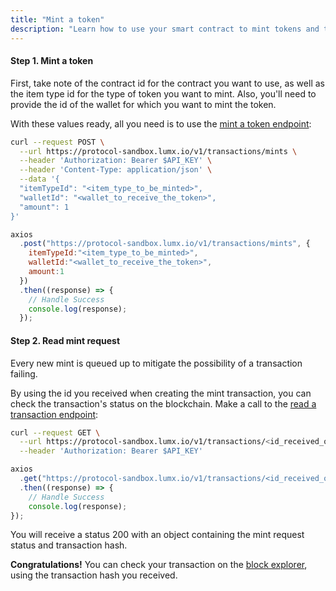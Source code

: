 ```yaml
---
title: "Mint a token"
description: "Learn how to use your smart contract to mint tokens and then see them on the blockchain"
---
```

#### Step 1. Mint a token 

First, take note of the contract id for the contract you want to use, as well as the item type id for the type of token you want to mint. Also, you'll need to provide the id of the wallet for which you want to mint the token.

With these values ready, all you need is to use the [mint a token endpoint](/api-reference/transactions/mint-a-token):

<CodeGroup>

```bash cURL
curl --request POST \
  --url https://protocol-sandbox.lumx.io/v1/transactions/mints \
  --header 'Authorization: Bearer $API_KEY' \
  --header 'Content-Type: application/json' \
  --data '{
  "itemTypeId": "<item_type_to_be_minted>",
  "walletId": "<wallet_to_receive_the_token>",
  "amount": 1
}'
```

```javascript JavaScript
axios
  .post("https://protocol-sandbox.lumx.io/v1/transactions/mints", {
    itemTypeId:"<item_type_to_be_minted>",
    walletId:"<wallet_to_receive_the_token>",
    amount:1
  })
  .then((response) => {
    // Handle Success
    console.log(response);
  });
```

</CodeGroup>

#### Step 2. Read mint request

Every new mint is queued up to mitigate the possibility of a transaction failing. 

By using the id you received when creating the mint transaction, you can check the transaction's status on the blockchain. Make a call to the [read a transaction endpoint](/api-reference/transactions/read-a-transaction):

<CodeGroup>

```bash cURL
curl --request GET \
  --url https://protocol-sandbox.lumx.io/v1/transactions/<id_received_on_step_1> \
  --header 'Authorization: Bearer $API_KEY'
```

```javascript JavaScript
axios
  .get("https://protocol-sandbox.lumx.io/v1/transactions/<id_received_on_step_1>")
  .then((response) => {
    // Handle Success
    console.log(response);
});
```

</CodeGroup>

You will receive a status 200 with an object containing the mint request status and transaction hash.

**Congratulations!** You can check your transaction on the [block explorer](https://mumbai.polygonscan.com), using the transaction hash you received.

<Snippet file="troubleshooting.mdx" />
